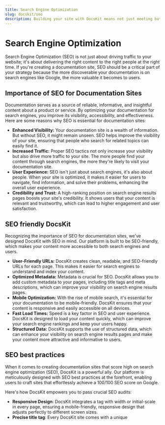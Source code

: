 ```yaml
---
title: Search Engine Optimization
slug: docskit/seo
description: Building your site with DocsKit means not just meeting but exceeding SEO standards. We're committed to helping you achieve the top-tier SEO score your content deserves.
---
```


# Search Engine Optimization

Search Engine Optimization (SEO) is not just about driving traffic to your website; it's about delivering the right content to the right people at the right time. If you're creating a documentation site, SEO should be a critical part of your strategy because the more discoverable your documentation is on search engines like Google, the more valuable it becomes to users.

## Importance of SEO for Documentation Sites

Documentation serves as a source of reliable, informative, and insightful content about a product or service. By optimizing your documentation for search engines, you improve its visibility, accessibility, and effectiveness. Here are some reasons why SEO is essential for documentation sites:

* **Enhanced Visibility:** Your documentation site is a wealth of information. But without SEO, it might remain unseen. SEO helps improve the visibility of your site, ensuring that people who search for related topics can easily find it.
* **Increased Traffic:** Proper SEO tactics not only increase your visibility but also drive more traffic to your site. The more people find your content through search engines, the more they're likely to visit your documentation site.
* **User Experience:** SEO isn't just about search engines, it's also about people. When your site is optimized, it makes it easier for users to navigate, find information, and solve their problems, enhancing the overall user experience.
* **Credibility and Trust:** A high-ranking position on search engine results pages boosts your site's credibility. It shows users that your content is relevant and trustworthy, which can lead to higher engagement and user satisfaction.

## SEO friendly DocsKit 

Recognizing the importance of SEO for documentation sites, we've designed DocsKit with SEO in mind. Our platform is built to be SEO-friendly, which makes your content more accessible to both search engines and users.

* **User-Friendly URLs:** DocsKit creates clean, readable, and SEO-friendly URLs for each page. This makes it easier for search engines to understand and index your content.
* **Optimized Metadata:** Metadata is crucial for SEO. DocsKit allows you to add custom metadata to your pages, including title tags and meta descriptions, which can improve your visibility on search engine results pages.
* **Mobile Optimization:** With the rise of mobile search, it's essential for your documentation to be mobile-friendly. DocsKit ensures that your content is responsive and easily accessible on all devices.
* **Fast Load Times:** Speed is a key factor in SEO and user experience. DocsKit is designed to load your content quickly, which can improve your search engine rankings and keep your users happy.
* **Structured Data:** DocsKit supports the use of structured data, which can enhance your visibility on search engine results pages and make your content more attractive and informative to users.

## SEO best practices

When it comes to creating documentation sites that score high on search engine optimization (SEO), DocsKit is a powerful ally. Our platform is meticulously designed with SEO best practices at the forefront, enabling users to craft sites that effortlessly achieve a 100/100 SEO score on Google.

Here's how DocsKit empowers you to pass crucial SEO audits:

* **Responsive Design**: DocsKit integrates a <meta name="viewport"> tag with width or initial-scale in every page, ensuring a mobile-friendly, responsive design that adjusts perfectly to different screen sizes.
* **Precise title tag**: Every DocsKit site comes with a unique <title> element for each page. A well-crafted title tag is vital for search engines to understand your page content and for users to decide whether your page is relevant to their search query.
* **Compelling meta description**: DocsKit enables you to add a meta description to each page, providing a succinct summary of your content that can drive clicks from search engine results pages.
* **Successful HTTP status code**: We ensure that every DocsKit site returns a successful HTTP status code, verifying the successful communication between your site and the server, essential for a smooth user experience.
* **Descriptive link texts**: DocsKit supports the creation of descriptive link texts, enhancing accessibility, improving user understanding, and contributing positively to SEO.
* **Crawlable links**: We ensure that all links on your DocsKit site are crawlable, making it easy for search engines to find, index, and understand the content of your pages.
* **Open for indexing**: With DocsKit, there's no risk of your pages being blocked from indexing. Our platform automatically ensures your content is open to search engine crawlers, increasing your visibility.
* **Alt attributes for images**: DocsKit supports the addition of alt attributes for images, making your site more accessible to users with visual impairments and providing search engines with valuable context about your images.
* **Valid hreflang**: Our platform supports the addition of valid hreflang attributes, assisting search engines in understanding the language and geographical targeting of your pages, essential for multilingual sites.
* **Plugin-free design**: DocsKit emphasizes clean, plugin-free design, ensuring swift load times, a seamless user experience, and more favorable indexing by search engines.

Building your site with DocsKit means not just meeting but exceeding SEO standards. We're committed to helping you achieve the top-tier SEO score your content deserves. Experience a truly optimized documentation site with DocsKit. 
